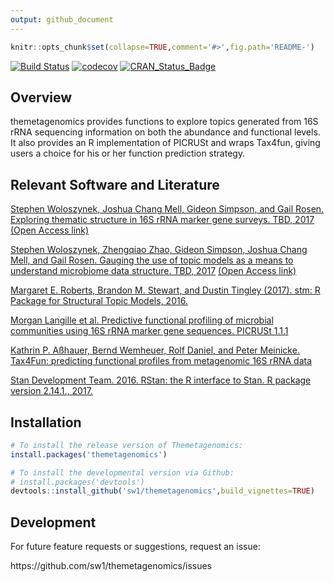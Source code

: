 ```yaml
---
output: github_document
---
```

  
  <!-- README.md is generated from README.Rmd. Please edit that file -->
  
```r
knitr::opts_chunk$set(collapse=TRUE,comment='#>',fig.path='README-')
```

[![Build Status](https://travis-ci.com/sw1/themetagenomics.svg?token=8r1TnJBy8TyidNrmbPpa&branch=master)](https://travis-ci.com/sw1/themetagenomics)
[![codecov](https://codecov.io/gh/sw1/themetagenomics/branch/master/graph/badge.svg?token=pmjXMfuHrw)](https://codecov.io/gh/sw1/themetagenomics)
[![CRAN_Status_Badge](http://www.r-pkg.org/badges/version/themetagenomics)](https://cran.r-project.org/package=themetagenomics)


## Overview

themetagenomics provides functions to explore topics generated from 16S rRNA sequencing information on both the abundance and functional levels. It also 
provides an R implementation of PICRUSt and wraps Tax4fun, giving users a choice for his or her function prediction strategy.

## Relevant Software and Literature

[Stephen Woloszynek, Joshua Chang Mell, Gideon Simpson, and Gail Rosen. Exploring thematic structure in 16S rRNA marker gene surveys. TBD, 2017](http://) [(Open Access link)](http://)

[Stephen Woloszynek, Zhengqiao Zhao, Gideon Simpson, Joshua Chang Mell, and Gail Rosen. Gauging the use of topic models as a means to understand microbiome data structure. TBD, 2017](http://) [(Open Access link)](http://)

[Margaret E. Roberts, Brandon M. Stewart, and Dustin Tingley (2017). stm: R Package for Structural Topic Models, 2016.](http://www.structuraltopicmodel.com)

[Morgan Langille et al. Predictive functional profiling of microbial communities using 16S rRNA marker gene sequences. PICRUSt 1.1.1](http://picrust.github.io/picrust/)

[Kathrin P. Aßhauer, Bernd Wemheuer, Rolf Daniel, and Peter Meinicke. Tax4Fun: predicting functional profiles from metagenomic 16S rRNA data](http://tax4fun.gobics.de/)

[Stan Development Team. 2016. RStan: the R interface to Stan. R package version 2.14.1., 2017.](http://mc-stan.org)

## Installation

```r
# To install the release version of Themetagenomics:
install.packages('themetagenomics')

# To install the developmental version via Github:
# install.packages('devtools')
devtools::install_github('sw1/themetagenomics',build_vignettes=TRUE)
```

## Development

For future feature requests or suggestions, request an issue:
  
  https://github.com/sw1/themetagenomics/issues
